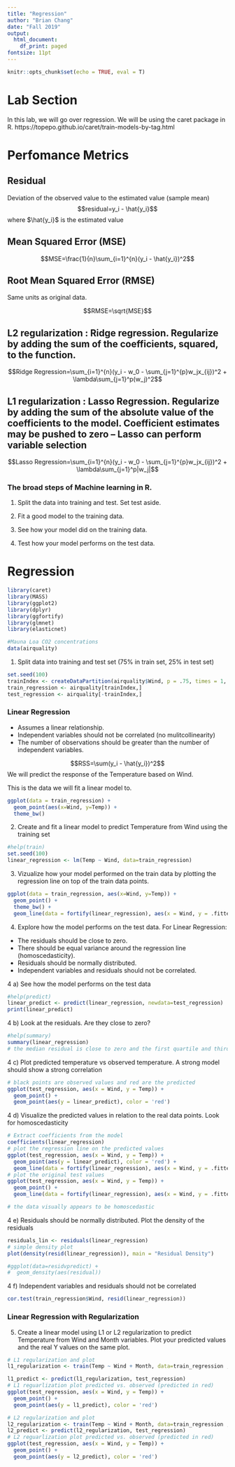 ```yaml
---
title: "Regression"
author: "Brian Chang"
date: "Fall 2019"
output:
  html_document:
    df_print: paged
fontsize: 11pt
---
```


```r
knitr::opts_chunk$set(echo = TRUE, eval = T)
```

# Lab Section

In this lab, we will go over regression. We will be using the caret package in R. https://topepo.github.io/caret/train-models-by-tag.html

# Perfomance Metrics 

## Residual 

Deviation of the observed value to the estimated value (sample mean)
$$residual=y_i - \hat{y_i}$$
where $\hat{y_i}$ is the estimated value

## Mean Squared Error (MSE)

$$MSE=\frac{1}{n}\sum_{i=1}^{n}(y_i - \hat{y_i})^2$$

## Root Mean Squared Error (RMSE)
Same units as original data.

$$RMSE=\sqrt{MSE}$$

## L2 regularization : Ridge regression. Regularize by adding the sum of the coefficients, squared, to the function. 

$$Ridge Regression=\sum_{i=1}^{n}(y_i - w_0 - \sum_{j=1}^{p}w_jx_{ij})^2 + \lambda\sum_{j=1}^p(w_j)^2$$

## L1 regularization : Lasso Regression. Regularize by adding the sum of the absolute value of the coefficients to the model. Coefficient estimates may be pushed to zero -- Lasso can perform variable selection

$$Lasso Regression=\sum_{i=1}^{n}(y_i - w_0 - \sum_{j=1}^{p}w_jx_{ij})^2 + \lambda\sum_{j=1}^p|w_j|$$


\newpage

### The broad steps of Machine learning in R. 

1. Split the data into training and test. Set test aside. 

2. Fit a good model to the training data. 

3. See how your model did on the training data.

4. Test how your model performs on the test data. 

# Regression

```r
library(caret)
library(MASS)
library(ggplot2)
library(dplyr)
library(ggfortify)
library(glmnet)
library(elasticnet)

#Mauna Loa CO2 concentrations
data(airquality)
```


1. Split data into training and test set (75% in train set, 25% in test set)

```r
set.seed(100)
trainIndex <- createDataPartition(airquality$Wind, p = .75, times = 1, list = FALSE)
train_regression <- airquality[trainIndex,]
test_regression <- airquality[-trainIndex,]
```


### Linear Regression

* Assumes a linear relationship. 
* Independent variables should not be correlated (no mulitcollinearity)
* The number of observations should be greater than the number of independent variables.


$$RSS=\sum(y_i - \hat{y_i})^2$$
We will predict the response of the Temperature based on Wind. 

This is the data we will fit a linear model to. 
```r
ggplot(data = train_regression) +
  geom_point(aes(x=Wind, y=Temp)) +
  theme_bw()
```

2. Create and fit a linear model to predict Temperature from Wind using the training set

```r
#help(train)
set.seed(100)
linear_regression <- lm(Temp ~ Wind, data=train_regression)
```


3. Vizualize how your model performed on the train data by plotting the regression line on top of the train data points. 
```r
ggplot(data = train_regression, aes(x=Wind, y=Temp)) +
  geom_point() +
  theme_bw() +
  geom_line(data = fortify(linear_regression), aes(x = Wind, y = .fitted), color = 'red')
```


4. Explore how the model performs on the test data. For Linear Regression:

* The residuals should be close to zero.
* There should be equal variance around the regression line (homoscedasticity).
* Residuals should be normally distributed.
* Independent variables and residuals should not be correlated.

4 a) See how the model performs on the test data
```r
#help(predict)
linear_predict <- predict(linear_regression, newdata=test_regression)
print(linear_predict)
```

4 b) Look at the residuals. Are they close to zero?
```r
#help(summary)
summary(linear_regression)
# the median residual is close to zero and the first quartile and third quartile are also not that far from zero
```


4 c) Plot predicted temperature vs observed temperature. A strong model should show a strong correlation
```r
# black points are observed values and red are the predicted
ggplot(test_regression, aes(x = Wind, y = Temp)) +
  geom_point() +
  geom_point(aes(y = linear_predict), color = 'red')
```

4 d) Visualize the predicted values in relation to the real data points. Look for homoscedasticity
```r
# Extract coefficients from the model
coefficients(linear_regression)
# plot the regression line on the predicted values
ggplot(test_regression, aes(x = Wind, y = Temp)) +
  geom_point(aes(y = linear_predict), color = 'red') +
  geom_line(data = fortify(linear_regression), aes(x = Wind, y = .fitted))
# plot the original test values
ggplot(test_regression, aes(x = Wind, y = Temp)) +
  geom_point() +
  geom_line(data = fortify(linear_regression), aes(x = Wind, y = .fitted))

# the data visually appears to be homoscedastic
```

4 e) Residuals should be normally distributed. Plot the density of the residuals
```r
residuals_lin <- residuals(linear_regression)
# simple density plot 
plot(density(resid(linear_regression)), main = "Residual Density")

#ggplot(data=residvpredict) +
#  geom_density(aes(residual))
```


4 f) Independent variables and residuals should not be correlated
```r
cor.test(train_regression$Wind, resid(linear_regression))
```


### Linear Regression with Regularization

5. Create a linear model using L1 or L2 regularization to predict Temperature from Wind and Month variables. Plot your predicted values and the real Y values on the same plot. 

```r

# L1 regularization and plot
l1_regularization <- train(Temp ~ Wind + Month, data=train_regression , method = "lasso")

l1_predict <- predict(l1_regularization, test_regression)
# L1 reguarlization plot predicted vs. observed (predicted in red)
ggplot(test_regression, aes(x = Wind, y = Temp)) +
  geom_point() +
  geom_point(aes(y = l1_predict), color = 'red')

# L2 regularization and plot
l2_regularization <- train(Temp ~ Wind + Month, data=train_regression , method = "ridge")
l2_predict <- predict(l2_regularization, test_regression)
# L2 reguarlization plot predicted vs. observed (predicted in red)
ggplot(test_regression, aes(x = Wind, y = Temp)) +
  geom_point() +
  geom_point(aes(y = l2_predict), color = 'red')
```


